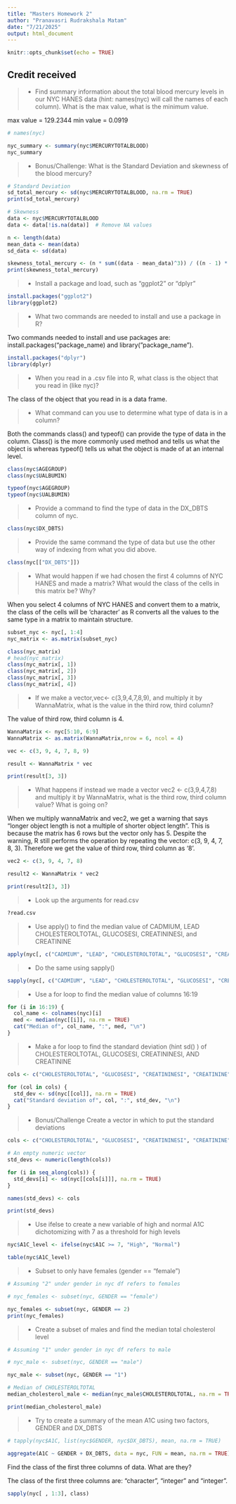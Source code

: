 ---
title: "Masters Homework 2"
author: "Pranavasri Rudrakshala Matam"
date: "7/21/2025"
output: html_document
---

```{r setup, include=FALSE}
knitr::opts_chunk$set(echo = TRUE)
```

## Credit received ## 

>- Find summary information about the total blood mercury levels in our NYC HANES data (hint: names(nyc) will call the names of each column). What is the max value, what is the minimum value.  

max value = 129.2344
min value = 0.0919

```{r}
# names(nyc)

nyc_summary <- summary(nyc$MERCURYTOTALBLOOD)
nyc_summary
```

>- Bonus/Challenge: What is the Standard Deviation and skewness of the blood mercury?

```{r}
# Standard Deviation 
sd_total_mercury <- sd(nyc$MERCURYTOTALBLOOD, na.rm = TRUE)
print(sd_total_mercury)

# Skewness 
data <- nyc$MERCURYTOTALBLOOD
data <- data[!is.na(data)]  # Remove NA values

n <- length(data)
mean_data <- mean(data)
sd_data <- sd(data)

skewness_total_mercury <- (n * sum((data - mean_data)^3)) / ((n - 1) * (n - 2) * sd_data^3)
print(skewness_total_mercury)
```

>- Install a package and load, such as "ggplot2" or "dplyr"

```{r}
install.packages("ggplot2")
library(ggplot2)
```


>- What two commands are needed to install and use a package in R?

Two commands needed to install and use packages are: install.packages("package_name) and library("package_name").

```{r}
install.packages("dplyr")
library(dplyr)
```


>- When you read in a .csv file into R, what class is the object that you read in (like nyc)?

The class of the object that you read in is a data frame.


>- What command can you use to determine what type of data is in a column?

Both the commands class() and typeof() can provide the type of data in the column. Class() is the more commonly used method and tells us what the object is whereas typeof() tells us what the object is made of at an internal level.

```{r}
class(nyc$AGEGROUP)
class(nyc$UALBUMIN)

typeof(nyc$AGEGROUP)
typeof(nyc$UALBUMIN)
```

>- Provide a command to find the type of data in the DX_DBTS column of nyc. 

```{r}
class(nyc$DX_DBTS)
```

>- Provide the same command the type of data but use the other way of indexing from what you did above. 

```{r}
class(nyc[["DX_DBTS"]])
```

>- What would happen if we had chosen the first 4 columns of NYC HANES and made a matrix? What would the class of the cells in this matrix be? Why?

When you select 4 columns of NYC HANES and convert them to a matrix, the class of the cells will be 'character' as R converts all the values to the same type in a matrix to maintain structure.

```{r}
subset_nyc <- nyc[, 1:4]
nyc_matrix <- as.matrix(subset_nyc)

class(nyc_matrix)
# head(nyc_matrix)
class(nyc_matrix[, 1])
class(nyc_matrix[, 2])
class(nyc_matrix[, 3])
class(nyc_matrix[, 4])

```

>- If we make a vector,vec<- c(3,9,4,7,8,9), and multiply it by WannaMatrix, what is the value in the third row, third column? 

The value of third row, third column is 4.

```{r}
WannaMatrix <- nyc[5:10, 6:9]
WannaMatrix <- as.matrix(WannaMatrix,nrow = 6, ncol = 4)

vec <- c(3, 9, 4, 7, 8, 9)

result <- WannaMatrix * vec

print(result[3, 3])
```


>- What happens if instead we made a vector vec2 <- c(3,9,4,7,8) and multiply it by WannaMatrix, what is the third row, third column value? What is going on? 

When we multiply wannaMatrix and vec2, we get a warning that says "longer object length is not a multiple of shorter object length". This is because the matrix has 6 rows but the vector only has 5. Despite the warning, R still performs the operation by repeating the vector: c(3, 9, 4, 7, 8, 3). Therefore we get the value of third row, third column as '8'.  

```{r}
vec2 <- c(3, 9, 4, 7, 8)

result2 <- WannaMatrix * vec2

print(result2[3, 3])
```


>- Look up the arguments for read.csv

```{r}
?read.csv
```


>- Use apply() to find the median value of CADMIUM, LEAD CHOLESTEROLTOTAL, GLUCOSESI, CREATININESI, and CREATININE

```{r}
apply(nyc[, c("CADMIUM", "LEAD", "CHOLESTEROLTOTAL", "GLUCOSESI", "CREATININESI", "CREATININE")], 2, median, na.rm = TRUE)

```


>- Do the same using sapply()

```{r}
sapply(nyc[, c("CADMIUM", "LEAD", "CHOLESTEROLTOTAL", "GLUCOSESI", "CREATININESI", "CREATININE")], median, na.rm = TRUE)
```

>- Use a for loop to find the median value of columns 16:19

```{r}
for (i in 16:19) {
  col_name <- colnames(nyc)[i]
  med <- median(nyc[[i]], na.rm = TRUE)
  cat("Median of", col_name, ":", med, "\n")
}
```


>- Make a for loop to find the standard deviation (hint sd() ) of CHOLESTEROLTOTAL, GLUCOSESI, CREATININESI, AND CREATININE

```{r}
cols <- c("CHOLESTEROLTOTAL", "GLUCOSESI", "CREATININESI", "CREATININE")

for (col in cols) {
  std_dev <- sd(nyc[[col]], na.rm = TRUE)
  cat("Standard deviation of", col, ":", std_dev, "\n")
}

```


>- Bonus/Challenge Create a vector in which to put the standard deviations 

```{r}
cols <- c("CHOLESTEROLTOTAL", "GLUCOSESI", "CREATININESI", "CREATININE")

# An empty numeric vector
std_devs <- numeric(length(cols))  

for (i in seq_along(cols)) {
  std_devs[i] <- sd(nyc[[cols[i]]], na.rm = TRUE)
}

names(std_devs) <- cols

print(std_devs)

```


>- Use ifelse to create a new variable of high and normal A1C dichotomizing with 7 as a threshold for high levels

```{r}
nyc$A1C_level <- ifelse(nyc$A1C >= 7, "High", "Normal")

table(nyc$A1C_level)
```

>- Subset to only have females (gender == "female")

```{r}
# Assuming "2" under gender in nyc df refers to females

# nyc_females <- subset(nyc, GENDER == "female")

nyc_females <- subset(nyc, GENDER == 2)
print(nyc_females)
```


>- Create a subset of males and find the median total cholesterol level

```{r}

# Assuming "1" under gender in nyc df refers to male

# nyc_male <- subset(nyc, GENDER == "male")

nyc_male <- subset(nyc, GENDER == "1")

# Median of CHOLESTEROLTOTAL
median_cholesterol_male <- median(nyc_male$CHOLESTEROLTOTAL, na.rm = TRUE)

print(median_cholesterol_male)

```


>- Try to create a summary of the mean A1C using two factors, GENDER and DX_DBTS

```{r}

# tapply(nyc$A1C, list(nyc$GENDER, nyc$DX_DBTS), mean, na.rm = TRUE)

aggregate(A1C ~ GENDER + DX_DBTS, data = nyc, FUN = mean, na.rm = TRUE)


```

Find the class of the first three columns of data. What are they?

The class of the first three columns are: "character", "integer" and "integer".

```{r}
sapply(nyc[ , 1:3], class)

```


